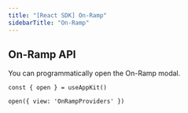 ```yaml
---
title: "[React SDK] On-Ramp"
sidebarTitle: "On-Ramp"
---
```




<Onramp />

## On-Ramp API

You can programmatically open the On-Ramp modal.

```
const { open } = useAppKit()

open({ view: 'OnRampProviders' })
```
